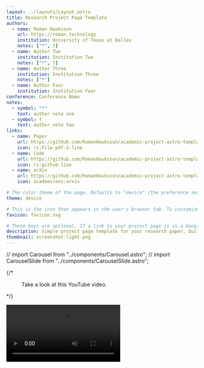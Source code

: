 ```yaml
---
layout: ../layouts/Layout.astro
title: Research Project Page Template
authors:
  - name: Roman Hauksson
    url: https://roman.technology
    institution: University of Texas at Dallas
    notes: ["*", †]
  - name: Author Two
    institution: Institution Two
    notes: ["*", †]
  - name: Author Three
    institution: Institution Three
    notes: ["*"]
  - name: Author Four
    institution: Institution Four
conference: Conference Name
notes:
  - symbol: "*"
    text: author note one
  - symbol: †
    text: author note two
links:
  - name: Paper
    url: https://github.com/RomanHauksson/academic-project-astro-template
    icon: ri:file-pdf-2-line
  - name: Code
    url: https://github.com/RomanHauksson/academic-project-astro-template
    icon: ri:github-line
  - name: arXiv
    url: https://github.com/RomanHauksson/academic-project-astro-template
    icon: academicons:arxiv

# The color theme of the page. Defaults to "device" (the preference set in the user's brower or operating system). Setting this to "light" or "dark" will override the user's preference. This is useful if your figures only look good in one theme.
theme: device

# This is the icon that appears in the user's browser tab. To customize, change the favicon.svg file in /public/, or add your own file to /public/ and change the filename here.
favicon: favicon.svg

# These keys are optional. If a link to your project page is in a Google search result, text message, or social media post, it will often appear as a "link preview card" based on its title, description, favicon, and thumbnail. After you publish your page, you can double check that these previews look right using [this tool](https://linkpreview.xyz/)
description: Simple project page template for your research paper, built with Astro and Tailwind CSS
thumbnail: screenshot-light.png
---
```





// import Carousel from "../components/Carousel.astro";
// import CarouselSlide from "../components/CarouselSlide.astro";

{/* <Carousel>
  <CarouselSlide>
    <Picture src={dogsDiffc} alt="Photo of two dogs running side-by-side in shallow water, lossily compressed using the DiffC algorithm" />
  </CarouselSlide>
  <CarouselSlide>
    <Picture src={dogsTrue} alt="Original photo of two dogs running side-by-side in shallow water" />
  </CarouselSlide>
  <CarouselSlide>
    <Picture src={transformer} alt="Diagram of the transformer deep learning architecture." />
  </CarouselSlide>
  <CarouselSlide>
    <Figure>
      <YouTubeVideo slot="figure" videoId="wjZofJX0v4M" />
      <Fragment slot="caption">Take a look at this YouTube video.</Fragment>
    </Figure>
  </CarouselSlide>
</Carousel> */}


<ClaudeCarousel client:load>
  <ClaudeCarouselSlide>
    <Picture src={dogsDiffc} alt="Photo of two dogs running side-by-side in shallow water, lossily compressed using the DiffC algorithm" />
  </ClaudeCarouselSlide>
  <ClaudeCarouselSlide>
    <Picture src={dogsTrue} alt="Original photo of two dogs running side-by-side in shallow water" />
  </ClaudeCarouselSlide>
  <ClaudeCarouselSlide>
    <Picture src={dogsTrue} alt="Original photo of two dogs running side-by-side in shallow water" />
  </ClaudeCarouselSlide>
  <ClaudeCarouselSlide>
    <Picture src={dogsTrue} alt="Original photo of two dogs running side-by-side in shallow water" />
  </ClaudeCarouselSlide>
  <ClaudeCarouselSlide>
    <Picture src={dogsTrue} alt="Original photo of two dogs running side-by-side in shallow water" />
  </ClaudeCarouselSlide>
  <ClaudeCarouselSlide>
    <Picture src={dogsTrue} alt="Original photo of two dogs running side-by-side in shallow water" />
  </ClaudeCarouselSlide>
  <ClaudeCarouselSlide>
    <Picture src={dogsTrue} alt="Original photo of two dogs running side-by-side in shallow water" />
  </ClaudeCarouselSlide>
</ClaudeCarousel>

<Video src={outside} />

<div>

## Abstract

This is a live demo for a template you can use to create a simple project page for your research paper. See the code for the template and instructions on how to use it yourself [here](https://github.com/RomanHauksson/academic-project-astro-template). It's made with the [Astro web framework](https://astro.build/) and styled with [Tailwind CSS](https://tailwindcss.com/). You write the content in [MDX](https://mdxjs.com/), which enables markdown formatting like **bold**, _italics_, and ~strikethrough~, as well as custom components like <SmallCaps>small caps.</SmallCaps>

</div>

## Figures

Use the figure component to display images, videos, equations, or any other element, with an optional caption.

<Figure>
  <Picture slot="figure" src={transformer} alt="Diagram of the transformer deep learning architecture." invertInDarkMode />
  <Fragment slot="caption">Diagram of the transformer deep learning architecture.</Fragment>
</Figure>

If you stored your figures as PDFs, the `Picture` component can convert them into web-friendly images automatically.

<Figure>
  <Picture slot="figure" src="../assets/allstate-sparsity.pdf" alt="Impact of the sparsity-aware algorithm in XGBoost on the Allstate-10K dataset." invertInDarkMode />
  <Fragment slot="caption">Impact of the sparsity-aware algorithm in [XGBoost](https://arxiv.org/abs/1603.02754) on the Allstate-10K dataset.</Fragment>
</Figure>

Use the `Comparison` component to compare two elements with an interactive slider. It should work for any component or HTML element, including images, videos, and 3D models.

<Figure>
  <Comparison slot="figure" client:idle >
    <Picture slot="itemOne" src={dogsDiffc} alt="Photo of two dogs running side-by-side in shallow water, lossily compressed using the DiffC algorithm" />
    <Picture slot="itemTwo" src={dogsTrue} alt="Original photo of two dogs running side-by-side in shallow water" />
  </Comparison>
  <Fragment slot="caption">A photo of two dogs running side-by-side in shallow water, lossily compressed using the [DiffC algorithm](https://jeremyiv.github.io/diffc-project-page/).</Fragment>
</Figure>

## Two columns

Use the two columns component to display two columns of content. In this example, the first column contains a figure with a YouTube video and the second column contains a figure with a custom [React](https://react.dev/) component. By default, they display side by side, but if the screen is narrow enough (for example, on mobile), they're arranged vertically.

<TwoColumns>
  <Figure slot="left">
    <YouTubeVideo slot="figure" videoId="wjZofJX0v4M" />
    <Fragment slot="caption">Take a look at this YouTube video.</Fragment>
  </Figure>
  <Figure slot="right">
    <ModelViewer slot="figure" src="/BoxVertexColors.glb" alt="A cube colored with a rainbow gradient" />
    <Fragment slot="caption">Now look at this cube, rendered with the `<model-viewer>` web component.</Fragment>
  </Figure>
</TwoColumns>

## LaTeX

You can also add LaTeX formulas, rendered during the build process using [KaTeX](https://katex.org/) so they're quick to load for visitors of your project page. You can write them inline, like this: <LaTeX inline formula="a^2 + b^2 = c^2" />. Or, you can write them as a block:

<LaTeX formula="\int_a^b f(x) dx" />

## Tables

Add simple tables using [GitHub Flavored Markdown syntax](https://docs.github.com/en/get-started/writing-on-github/working-with-advanced-formatting/organizing-information-with-tables):

| Model | Accuracy | F1 score | Training time (hours) |
| :--- | :---: | :---: | :---: |
| BERT-base | 0.89 | 0.87 | 4.5 |
| RoBERTa-large | 0.92 | 0.91 | 7.2 |
| DistilBERT | 0.86 | 0.84 | 2.1 |
| XLNet | 0.90 | 0.89 | 6.8 |

## BibTeX citation

Displaying your BibTeX citation in a code block makes it easy to copy and paste.

```bibtex
@misc{roman2024academic,
  author = "{Roman Hauksson}",
  title = "Academic Project Page Template",
  year = "2024",
  howpublished = "\url{https://research-template.roman.technology}",
}
```
